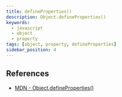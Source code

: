 ```yaml
---
title: defineProperties()
description: Object.defineProperties()
keywords:
  - javascript
  - object
  - property
tags: [object, property, defineProperties]
sidebar_position: 4
---
```


## References

- [MDN - Object.defineProperties()](https://developer.mozilla.org/en-US/docs/Web/JavaScript/Reference/Global_Objects/Object/defineProperties)
